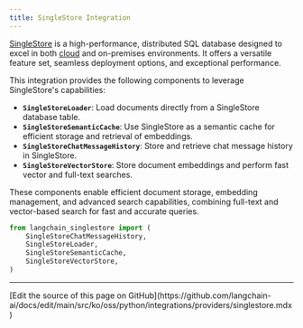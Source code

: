 ```yaml
---
title: SingleStore Integration
---
```


[SingleStore](https://singlestore.com/) is a high-performance, distributed SQL database designed to excel in both [cloud](https://www.singlestore.com/cloud/) and on-premises environments. It offers a versatile feature set, seamless deployment options, and exceptional performance.

This integration provides the following components to leverage SingleStore's capabilities:

- **`SingleStoreLoader`**: Load documents directly from a SingleStore database table.
- **`SingleStoreSemanticCache`**: Use SingleStore as a semantic cache for efficient storage and retrieval of embeddings.
- **`SingleStoreChatMessageHistory`**: Store and retrieve chat message history in SingleStore.
- **`SingleStoreVectorStore`**: Store document embeddings and perform fast vector and full-text searches.

These components enable efficient document storage, embedding management, and advanced search capabilities, combining full-text and vector-based search for fast and accurate queries.

```python
from langchain_singlestore import (
    SingleStoreChatMessageHistory,
    SingleStoreLoader,
    SingleStoreSemanticCache,
    SingleStoreVectorStore,
)
```

---

<Callout icon="pen-to-square" iconType="regular">
  [Edit the source of this page on GitHub](https://github.com/langchain-ai/docs/edit/main/src/ko/oss/python/integrations/providers/singlestore.mdx)
</Callout>
